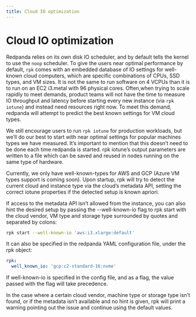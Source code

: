 ```yaml
---
title: Cloud IO optimization
---
```


# Cloud IO optimization

Redpanda relies on its own disk IO scheduler, and by default tells the kernel to
use the `noop` scheduler. To give the users near optimal performance by default,
`rpk` comes with an embedded database of IO settings for well-known cloud
computers, which are specific combinations of CPUs, SSD types, and VM sizes. It
is not the same to run software on 4 VCPUs than it is to run on an EC2 i3.metal
with 96 physical cores. Often,when trying to scale rapidly to meet demands,
product teams will not have the time to measure IO throughput and latency before
starting every new instance (via `rpk iotune`) and instead need resources right
now. To meet this demand, redpanda will attempt to predict the best known
settings for VM cloud types.

We still encourage users to run `rpk iotune` for production workloads, but we’ll
do our best to start with near optimal settings for popular machines types we
have measured. It’s important to mention that this doesn’t need to be done each
time redpanda is started. rpk iotune’s output parameters are written to a file
which can be saved and reused in nodes running on the same type of hardware.

Currently, we only have well-known-types for AWS and GCP (Azure VM types support
is coming soon). Upon startup, rpk will try to detect the current cloud and
instance type via the cloud’s metadata API, setting the correct iotune
properties if the detected setup is known apriori.

If access to the metadata API isn’t allowed from the instance, you can also hint
the desired setup by passing the --well-known-io flag to rpk start with the
cloud vendor, VM type and storage type surrounded by quotes and separated by
colons:

```bash
rpk start --well-known-io 'aws:i3.xlarge:default'
```

It can also be specified in the redpanda YAML configuration file, under the rpk
object:

```yaml
rpk:
  well_known_io: 'gcp:c2-standard-16:nvme'
```

If well-known-io is specified in the config file, and as a flag, the value
passed with the flag will take precedence.

In the case where a certain cloud vendor, machine type or storage type isn’t
found, or if the metadata isn’t available and no hint is given, rpk will print a
warning pointing out the issue and continue using the default values.
